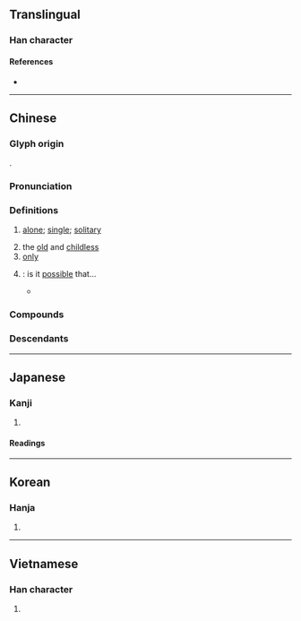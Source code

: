 {{also|独}}
{{character info/new}}
==Translingual==
{{ja-forms|[[独]]|[[独]]|獨}}

===Han character===
{{Han char|rn=94|rad=犬|as=13|sn=16|four=46227|canj=KHWLI|ids=⿰犭蜀}}

====References====
* {{Han ref|kx=0719.250|dkj=20725|dj=1130.230|hdz=21372.030|uh=7368|ud=29544|bh=BF57|bd=48983}}

----

==Chinese==
{{zh-forms|s=独}}

===Glyph origin===
{{Han etym}}
{{Han compound|犬|alt1=犭|蜀|c1=s|c2=p|ls=psc}}.

===Pronunciation===
{{zh-pron
|m=dú
|m-s=du2
|c=duk6
|c-t=
|g=
|h=pfs=thu̍k
|j=
|mb=dŭ
|md=dṳ̆k
|mn=ta̍k/to̍k
|mn_note=ta̍k - vernacular; to̍k - literary
|mn-t=dag8/dog8
|mn-t_note=dag8 - vernacular; dog8 - literary
|w=
|x=
|mc=y
|oc=y
|cat=a,n,adv
}}

===Definitions===
{{zh-hanzi}}

# [[alone]]; [[single]]; [[solitary]]
#: {{zh-x|獨自|by oneself}}
#: {{zh-x|獨奏|solo}}
# the [[old]] and [[childless]]
# [[only]]
#: {{zh-x|不獨|not only}}
#: {{zh-x|唯獨|only; all except}}
# {{lb|zh|literary}} {{n-g|Indicates a rhetorical question}}: is it [[possible]] that...
#: {{zh-syn|難道}}
#* {{zh-x|子 獨 不 見 狸 狌{shēng} 乎？|'''Have''' you '''not''' seen a wildcat or a weasel?|CL|ref=Zhuangzi}}

===Compounds===
{{zh-der|一枝獨秀|獨奏:solo|幽獨|唯吾獨尊|小姑獨處|匠心獨運|慎獨|匠心獨具|單人獨馬|千古獨步|單獨|微獨|巋然獨存|唯我獨尊|慧眼獨具|惸獨|合獨|情有獨鍾|得天獨厚|司法獨立|塊然獨處|單獨行為|孤眠獨宿|唯獨|千載獨步|專斷獨行|奮身獨步|獨弦琴|吃獨食|各自獨立|單打獨鬥|孤獨園|唱獨角戲|孤衾獨枕|大權獨攬|壟斷獨登|孤獨|不獨|向隅獨泣|古調獨彈|獨有|獨到|獨攬|獨步一時|獨語|獨占鼇頭|獨門|獨幕劇|獨居|獨行大盜|獨宿|獨具一格|獨角戲|獨挑|獨腳戲|獨擅勝場|獨占|獨善|獨特|江東獨步|獨立語|獨斷專行|打獨磨|獨院|獨處|獨木舟|獨行獨斷|獨抒性靈|特立獨行|無獨有偶|獨具慧眼|矜寡孤獨|獨木橋|獨樹一格|獨立國|獨當|獨根孤種|獨身主義|獨生女|獨行俠|獨生子|獨行其是|獨霸一方|獨創|獨身|獨到之見|獨領風騷|獨學孤陋|獨當一面|獨自個|獨力難支|獨見|推群獨步|獨曲|獨斷獨行|獨到之處|獨木船|獨眼龍|獨具匠心|獨生|獨占花魁|獨吞|獨軌鐵路|獨持異議|獨峙|獨醒|獨樹一幟|眾醉獨醒|獨吟|獨覺|獨學寡聞|獨白|獨裁|獨木不林|獨自|獨出機杼|獨秀|獨一無二|矜貧恤獨|獨步當時|獨龍族|獨霸|獨闢蹊徑|獨門絕活|獨門獨院|獨門子貨|獨門兒|獨鍾|獨酌|獨輪車|獨資|獨角赦書|獨裁者|獨行其道|獨行|獨腳腿|獨立自主|獨立宣言|獨立不群|獨立|獨步天下|獨步|獨樂樂|獨木難支|獨排眾議|獨掌|獨捐|獨往|獨弦哀歌|獨居監禁|獨家生意|獨家報導|獨守尺寸|獨夫民賊|獨夫|獨垂青盼|獨善其身|獨吃自痾|獨占鰲頭|獨占資本|獨力難持|獨力|獨創一格|獨出心裁|獨來獨往|獨享權益|獨享|獨體|獨立千古|獨唱|獨家新聞|獨子|煢獨|獨斷|獨守空房|獨家|民賊獨夫|獨大|獨獨|獨具隻眼|獨往獨來|譙周獨笑|統獨|踽踽獨行|絕世獨立|鼇頭獨占|非獨|鰲頭獨占|聯合獨占|隻眼獨具|遺世獨立|金雞獨立|超然獨處|超然獨立|鰥寡孤獨|獨沽一味|失獨|獨勁|獨龍|獨龍語}}

===Descendants===
{{CJKV||s=独|どく|j2=とく|독|độc}}

----

==Japanese==
{{ja-kanji forms|独|獨}}

===Kanji===
{{ja-kanji|grade=|rs=犬13|shin=独}}

# {{rfdef|ja|sort=犬13}}

====Readings====
{{ja-readings
|goon=どく
|kanon=とく
|kun=ひと-り
}}

----

==Korean==

===Hanja===
{{ko-hanja|hangeul=독|eumhun=|rv=dok|mr=tok|y=tok}}

# {{rfdef|ko|sort=犬13}}

----

==Vietnamese==

===Han character===
{{vi-hantu|[[độc]], [[dọc]]|rs=犬13}}

# {{rfdef|vi|sort=犬13}}